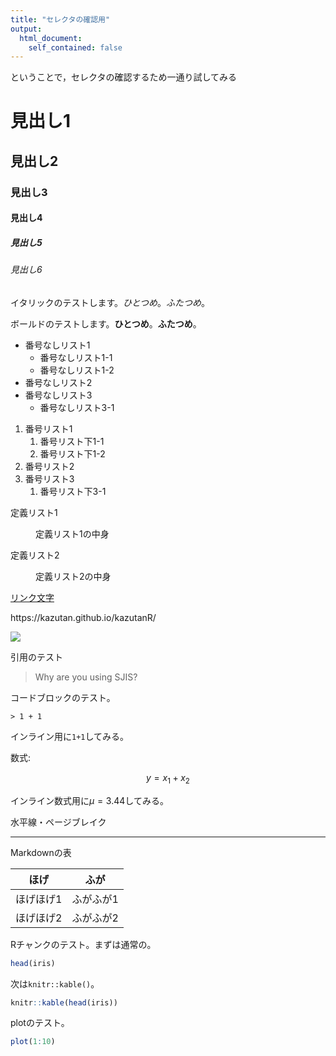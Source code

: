 ```yaml
---
title: "セレクタの確認用"
output:
  html_document:
    self_contained: false
---
```


ということで，セレクタの確認するため一通り試してみる

# 見出し1

## 見出し2

### 見出し3

#### 見出し4

##### 見出し5

###### 見出し6

イタリックのテストします。*ひとつめ*。_ふたつめ_。

ボールドのテストします。**ひとつめ**。__ふたつめ__。

- 番号なしリスト1
    - 番号なしリスト1-1
    - 番号なしリスト1-2
- 番号なしリスト2
- 番号なしリスト3
    - 番号なしリスト3-1

1. 番号リスト1
    1. 番号リスト下1-1
    2. 番号リスト下1-2
2. 番号リスト2
3. 番号リスト3
    1. 番号リスト下3-1

定義リスト1

: 定義リスト1の中身

定義リスト2

: 定義リスト2の中身

[リンク文字](https://kazutan.github.io/kazutanR/)

https://kazutan.github.io/kazutanR/

![](pics/user.png)

引用のテスト

> Why are you using SJIS?

コードブロックのテスト。

```
> 1 + 1
```

インライン用に`1+1`してみる。

数式:

$$
y = x_1 + x_2
$$

インライン数式用に$\mu = 3.44$してみる。

水平線・ページブレイク

***

Markdownの表

ほげ|ふが
---|---
ほげほげ1|ふがふが1
ほげほげ2|ふがふが2

Rチャンクのテスト。まずは通常の。

```r
head(iris)
```

次は`knitr::kable()`。

```r
knitr::kable(head(iris))
```

plotのテスト。

```r
plot(1:10)
```